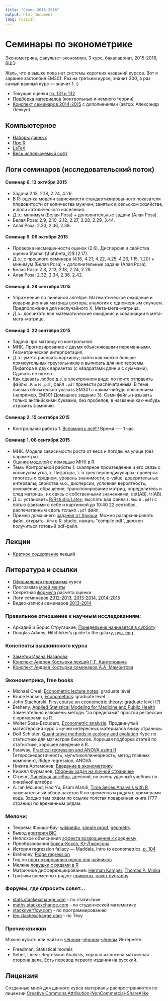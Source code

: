 ```yaml
---
title: "Сезон 2015-2016"
output: html_document
lang: russian
---
```





# Семинары по эконометрике

Эконометрика, факультет экономики, 3 курс, бакалавриат, 2015-2016, ВШЭ

Жаль, что в вышке пока нет системы коротких названий курсов. Вот я заранее застолбил EM301. Раз на третьем курсе, значит 300, а раз самый важный курс --- значит 1. :)

* Текущие оценки [гр. 131 и 132](https://docs.google.com/spreadsheets/d/1RARpbkzi0PYaIOBrpfm7SdQZ3rf382n_m9E1q-Jl-VE/pubhtml?gid=1970984948&single=true)
* [Подборка материалов](https://github.com/bdemeshev/em301/raw/master/metrics_exams/metrics_exams.pdf) (контрольные и немного теории)
* [Конспект семинаров 2014-2015](https://github.com/bdemeshev/em301/raw/master/2014/ec301_Alex_notes.pdf) с дополнениями (автор: Александр Левкун). 

## Компьютерное
* [Наборы данных](https://github.com/bdemeshev/em301/wiki/Datasets)
* [Про R](https://github.com/bdemeshev/em301/wiki/R)
* [LaTeX](https://github.com/bdemeshev/pr201/wiki/latex_examples) 
* [Весь используемый софт](https://github.com/bdemeshev/em301/wiki/Software)

## Логи семинаров (исследовательский поток)

#### Семинар 6. 13 октября 2015

* Задачи 2.13, 2.18, 2.24, 4.26.
* В R: оценка модели зависимости стандартизированного показателя плодовитости от количества мужчин, занятых в сельском хозяйстве, и доли католического населения.
* Д.з.: минимум (Белая Роза) + дополнительные задачи (Алая Роза).
* Белая Роза: 2.9, 2.10, 2.12, 2.27, 2.28, 2.29, 3.44.
* Алая Роза: 2.33, 2.36, 2.38.

#### Семинар 5. 06 октября 2015
* Проверка несмещенности оценок (2.6). Дисперсия и свойства оценки $\small{\hat\beta_2}$ (2.17).
* Д.з.: с прошлого семинара (4.16, 4.21, 4.22, 4.25, 4.26, 1.15, 1.20) + минимум (Белая Роза) + дополнительные задачи (Алая Роза).
* Белая Роза: 2.8, 2.13, 2.18, 2.24, 2.28.
* Алая Роза: 2.32, 2.34, 2.36, 2.42.

#### Семинар 4. 29 сентября 2015

* Упражнение по линейной алгебре. Математическое ожидание и ковариационная матрица вектора, аналогия с одномерным случаем. Предположения для неслучайного X. Мета-мега-матрица.
* Д.з.: досчитать все математические ожидания и ковариации в мета-мега-матрице.

#### Семинар 3. 22 сентября 2015

* Задача про матрицу из контрольной.
* МНК. Прогнозирование с двумя объясняющими переменными. Геометрическая интерпретация.
* Д.з.: уметь рисовать картинку; найти как можно больше прямоугольных треугольников и выписать для них теоремы Пифагора в двух вариантах (с квадратами длин и с суммами). Сдавать не нужно.
* Как сдавать любое д.з. в электронном виде: по почте отправить файлы `.Rnw` и `.pdf`, файл `.pdf` принести распечатанным. В теме письма обязательно указать EM301 с каким-нибудь пояснением (например, EM301 Домашнее задание 3). Сами файлы называть только английскими буквами, без пробелов, в названии как-нибудь отразить фамилию.

#### Семинар 2. 15 сентября 2015

* Контрольная работа 1. [Вспомнить всё!!!](https://github.com/bdemeshev/em301/raw/master/2015/kr_01_recall_all/kr_01_recall_all.pdf) Время —-- 1 час.

#### Семинар 1. 08 сентября 2015
* МНК. Модели зависимости роста от веса и погоды на улице (без параметра).
* [Оценка моделей](https://github.com/bdemeshev/em301/blob/master/2015/sem_01.R) с помощью МНК в R.
* Темы Контрольной работы 1: скалярное произведение и его связь с косинусом угла, т. Пифагора, т. о трех перпендикулярах; проверка гипотезы о среднем, уровень значимости, p-value, доверительные интервалы; свойства м.о., дисперсии, условная вероятность; умножение, обращение, транспонирование матриц, определитель и след матрицы, их связь с собственными значениями; det(AB), tr(AB).
* Д.з.: установить [R/Rstudio/Latex](https://github.com/bdemeshev/em301/wiki/R); выслать два файла (`.Rnw` и `.pdf`) с пятью фактами о себе и картинкой до 10:40 22 сентября, распечатанным сдать только `.pdf` файл.
* Пример домашнего [задания от Хрюши](https://github.com/bdemeshev/em301/raw/master/2015/ht_01_hrusha/ht_01_hrusha.zip). Можно разархивировать файл, открыть `.Rnw` в R-studio, нажать "compile pdf", должен получиться готовый pdf-файл.

## Лекции

* [Краткое содержание](http://bdemeshev.github.io/em301/log_lectures_2015.html) лекций

## Литература и ссылки

* [Официальная программа](http://www.hse.ru/edu/courses/150659374.html) курса
* Программа [моей мечты](https://github.com/bdemeshev/em301/wiki/dream_econometrics)
* Секретная [формула](https://github.com/bdemeshev/em301/raw/master/em301_grade_system.txt) расчёта оценки
* Логи семинаров [2012-2013](https://github.com/bdemeshev/em301/wiki/wiki_2012_2013), [2013-2014](https://github.com/bdemeshev/em301/wiki/wiki_2013_2014), [2014-2015](http://bdemeshev.github.io/em301/index_2014_2015.html)
* Видео-записи семинаров [2013-2014](https://vimeo.com/album/2517754) 


### Правильное отношение к научным исследованиям:
* Аркадий и Борис Стругацкие, [Понедельник начинается в субботу](http://www.e-reading.club/book.php?book=55060)
* Douglas Adams, Hitchhiker's guide to the galaxy, [рус](http://royallib.com/book/adams_duglas/putevoditel_volnogo_strannika_perevod_vbakanova.html), [eng](http://www.ebooktrove.com/top_ten/DouglasAdams_TheHitchhikerTrilogy_5Books1ShortStory.pdf)

### Конспекты вышкинского курса
* [Заметки Ивана Назарова](https://github.com/bdemeshev/em301/raw/master/hse_notes/nazarov,%20emetrix-summary.pdf)
* [Конспект Андрея Костырки лекций Г.Г. Канторовича](https://github.com/bdemeshev/em301/raw/master/hse_notes/kantorovich,%20lectures%20by%20kostyrka.pdf)
* [Конспект Андрея Костырки семинаров А.А. Мамонтова](https://github.com/bdemeshev/em301/raw/master/hse_notes/mamontov,%20seminars%20by%20kostyrka.pdf)


### Эконометрика, free books
* Michael Creel, [Econometric lecture notes](http://econpapers.repec.org/paper/aubautbar/575.03.htm): graduate level
* Bruce Hansen, [Econometrics](http://www.ssc.wisc.edu/~bhansen/econometrics/): graduate level
* John Stachurski, [First course on econometric theory](http://johnstachurski.net/_downloads/et.pdf): graduate level (?)
* Breheny, [Applied Statistical Modeling for Medicine and Public Health](http://web.as.uky.edu/statistics/users/pbreheny/764-F11/index.html) Замечательно изложены методы "за пределами" простой регрессии с примерами на R.
* Wolter Sosa-Escudero, [Econometric analysis](http://www.econ.uiuc.edu/~wsosa/econ507/index.htm). Продвинутый магистерский курс с кучей интересных материалов внизу страницы.
* Dolf Schluter, [Quantitative methods in ecology and evolution](https://www.zoology.ubc.ca/~bio501/R/) Курс по статистике для магистров биологов. Хорошая подборка статей по статистике, хорошее введение в R. 
* Faraway, [Practical regression and ANOVA using R](http://cran.r-project.org/doc/contrib/Faraway-PRA.pdf) Гетероскедастичность, мультиколлинеарность, метод главных компонент, Ridge regression, ANOVA.
* Никита Артамонов, [Введение в эконометрику](http://img1.liveinternet.ru/images/attach/c/2//3833/3833271_econometrics.pdf)
* Кирилл Фурманов, [Сборник задач на личной страничке](http://www.hse.ru/org/persons/503346)
* Стренг, [Линейная алгебра](http://elibrary.bsu.az/kitablar/1022.pdf), древний, но очень удачный учебник по линейной алгебре
* A. Ian McLeod, Hao Yu, Esam Mahdi, [Time Series Analysis with R](http://www.stats.uwo.ca/faculty/aim/tsar/), замечательный обзор пакетов R по временным рядам с примерами кода. Заодно там рядом по ссылке толстая поваренная книга (777 страниц) по временным рядам.

### Мелочи:
* Теорема Фриша-Вау: [wikipedia](http://en.wikipedia.org/wiki/Frisch–Waugh–Lovell_theorem), [simple proof](http://mlovell.web.wesleyan.edu/Publications/SPFWLTheorem.pdf), [geometry](http://www.depeco.econo.unlp.edu.ar/doctrab/doc29.pdf)
* Вывод [критерия BIС](http://nscs00.ucmerced.edu/~nkumar4/BhatKumarBIC.pdf)
* Неплохое объяснения [эффекта возвращения к среднему](http://avva.livejournal.com/2426970.html)
* Преобразования [Бокса-Кокса, Ю-Джонсона](http://www.ime.usp.br/~abe/lista/pdfm9cJKUmFZp.pdf)
* История regression fallacy --- Maddala, Intro to econometrics, [p. 104](https://github.com/bdemeshev/em301/raw/master/useful_stuff/Maddala_regression_word.pdf)
* Breheney, [Ridge regression](http://web.as.uky.edu/statistics/users/pbreheny/764-F11/notes/9-1.pdf)
* Гид по [прогнозированию рядов для чайников](http://people.duke.edu/~rnau/411fcst.htm)
* Мелкие [ловушки с рядами в R](http://www.stat.pitt.edu/stoffer/tsa3/Rissues.htm)
* Матричное дифференциирование: [Herman Kamper](http://www.kamperh.com/notes/kamper_matrixcalculus13.pdf), [Thomas P. Minka](http://research.microsoft.com/en-us/um/people/minka/papers/matrix/minka-matrix.pdf)
* Графики временных рядов: [примеры](http://timelyportfolio.github.io/rCharts_time_series/history.html), [пакет dygraphs](https://rstudio.github.io/dygraphs/index.html)


### Форумы, где спросить совет...
* [stats.stackexchange.com](http://stats.stackexchange.com) - по статистике
* [maths.stackexchange.com](http://maths.stackexchange.com) - по студенческой математике
* [stackoverflow.com](http://stackoverflow.com) - по программированию
* [tex.stackexchange.com](http://tex.stackexchange.com) - по Теху
 


### Прочие книжки

Можно купить или найти в [чёрном](http://gen.lib.rus.ec/)-[чёрном](http://bookzz.org/)-[чёрном](http://sci-hub.org/) Интернете:

* Freedman, Statistical models
* Seber, Linear Regression Analysis, хорошо изложена матричная сторона дела. Есть перевод первого издания на русский. 


## Лицензия
Созданные мной для данного курса материалы распространяются по лицензии [Creative Commons Attribution-NonCommercial-ShareAlike](http://creativecommons.org/licenses/by-nc-sa/3.0/deed.ru)
